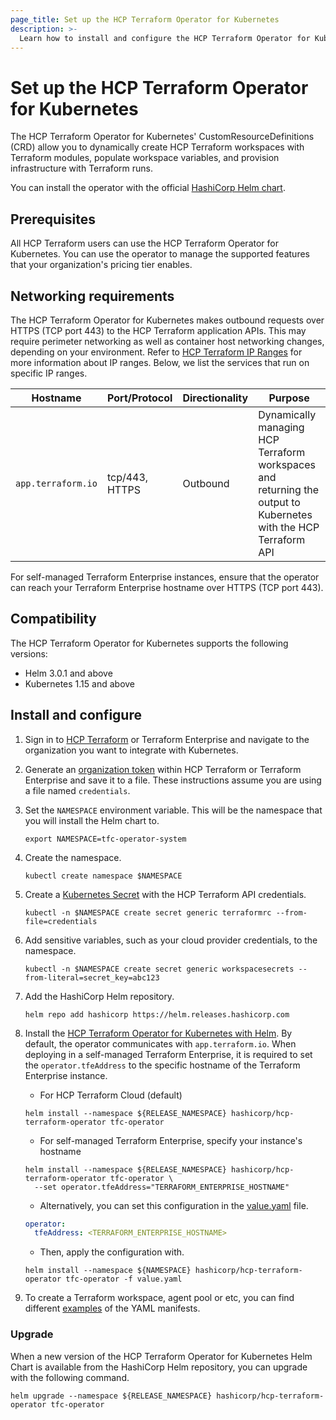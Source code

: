 ```yaml
---
page_title: Set up the HCP Terraform Operator for Kubernetes
description: >-
  Learn how to install and configure the HCP Terraform Operator for Kubernetes.
---
```


# Set up the HCP Terraform Operator for Kubernetes

The HCP Terraform Operator for Kubernetes' CustomResourceDefinitions (CRD) allow you to dynamically create HCP Terraform workspaces with Terraform modules, populate workspace variables, and provision infrastructure with Terraform runs. 

You can install the operator with the official [HashiCorp Helm chart](https://github.com/hashicorp/hcp-terraform-operator).

## Prerequisites

All HCP Terraform users can use the HCP Terraform Operator for Kubernetes. You can use the operator to manage the supported features that your organization's pricing tier enables. 


## Networking requirements

The HCP Terraform Operator for Kubernetes makes outbound requests over HTTPS (TCP port 443) to the HCP Terraform application APIs. This may require perimeter networking as well as container host networking changes, depending on your environment. Refer to [HCP Terraform IP Ranges](/terraform/cloud-docs/architectural-details/ip-ranges) for more information about IP ranges. Below, we list the services that run on specific IP ranges.

| Hostname         | Port/Protocol  | Directionality | Purpose                                                                                                            |
| ---------------- | -------------- | -------------- | ------------------------------------------------------------------------------------------------------------------ |
| `app.terraform.io` | tcp/443, HTTPS | Outbound       | Dynamically managing HCP Terraform workspaces and returning the output to Kubernetes with the HCP Terraform API |

For self-managed Terraform Enterprise instances, ensure that the operator can reach your Terraform Enterprise hostname over HTTPS (TCP port 443).

## Compatibility

The HCP Terraform Operator for Kubernetes supports the following versions:

* Helm 3.0.1 and above
* Kubernetes 1.15 and above

## Install and configure

1. Sign in to [HCP Terraform](https://app.terraform.io/) or Terraform Enterprise and navigate to the organization you want to integrate with Kubernetes.

1. Generate an [organization token](/terraform/cloud-docs/users-teams-organizations/api-tokens#organization-api-tokens) within HCP Terraform or Terraform Enterprise and save it to a file. These instructions assume you are using a file named `credentials`.

1. Set the `NAMESPACE` environment variable. This will be the namespace that you will install the Helm chart to.

   ```
   export NAMESPACE=tfc-operator-system
   ```

1. Create the namespace.

   ```
   kubectl create namespace $NAMESPACE
   ```

1. Create a [Kubernetes Secret](https://kubernetes.io/docs/concepts/configuration/secret/) with the HCP Terraform API credentials.

   ```
   kubectl -n $NAMESPACE create secret generic terraformrc --from-file=credentials
   ```

1. Add sensitive variables, such as your cloud provider credentials, to the namespace.

   ```
   kubectl -n $NAMESPACE create secret generic workspacesecrets --from-literal=secret_key=abc123
   ```

1.  Add the HashiCorp Helm repository.

    ```
    helm repo add hashicorp https://helm.releases.hashicorp.com
    ```

1.  Install the [HCP Terraform Operator for Kubernetes with Helm](https://github.com/hashicorp/hcp-terraform-operator).  By default, the operator communicates with `app.terraform.io`. When deploying in a self-managed Terraform Enterprise, it is required to set the `operator.tfeAddress` to the specific hostname of the Terraform Enterprise instance.

    - For HCP Terraform Cloud (default)
    
    ```
    helm install --namespace ${RELEASE_NAMESPACE} hashicorp/hcp-terraform-operator tfc-operator 
    ```

    - For self-managed Terraform Enterprise, specify your instance's hostname

    ```
    helm install --namespace ${RELEASE_NAMESPACE} hashicorp/hcp-terraform-operator tfc-operator \
      --set operator.tfeAddress="TERRAFORM_ENTERPRISE_HOSTNAME"
    ```

    - Alternatively, you can set this configuration in the [value.yaml](https://github.com/hashicorp/hcp-terraform-operator/blob/main/charts/hcp-terraform-operator/values.yaml) file.

    ```yaml
    operator:
      tfeAddress: <TERRAFORM_ENTERPRISE_HOSTNAME>
    ```

    - Then, apply the configuration with.

    ```
    helm install --namespace ${NAMESPACE} hashicorp/hcp-terraform-operator tfc-operator -f value.yaml
    ```

1.  To create a Terraform workspace, agent pool or etc, you can find different [examples](https://github.com/hashicorp/hcp-terraform-operator/tree/main/docs/examples) of the YAML manifests.

### Upgrade

When a new version of the HCP Terraform Operator for Kubernetes Helm Chart is available from the HashiCorp Helm repository, you can upgrade with the following command.

```
helm upgrade --namespace ${RELEASE_NAMESPACE} hashicorp/hcp-terraform-operator tfc-operator
```

